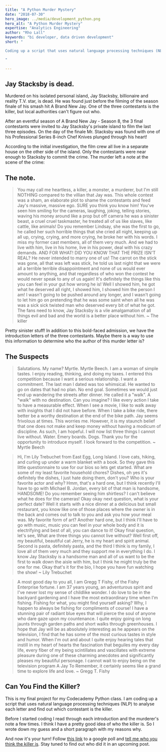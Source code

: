 ```yaml
---
title: "A Python Murder Mystery"
date: "2018-07-30"
hero_image: ../media/development_python.png
hero_alt: "A Python Murder Mystery"
expertise: "Analytics Engineering"
author: "Rho Lall"
keywords: "bi developer, data driven development"
short: "

Coding up a script that uses natural language processing techniques (NLP) to analyse letters to find a killer.

"

---
```

## Jay Stacksby is dead.

Murdered on his isolated personal island, Jay Stacksby, billionaire and reality T.V. star, is dead. He was found just before the filming of the season finale of his smash hit A Brand New Jay. One of the three contestants is the killer, but local authorities can't figure out who.

After an eventful season of A Brand New Jay - Season 8, the 3 final contestants were invited to Jay Stacksby's private island to film the last three episodes. On the day of the finale Mr. Stacksby was found with one of his Professional Series 8-inch Chef Knives plunged through his heart!

According to the initial investigation, the film crew all live in a separate house on the other side of the island. Only the contestants were near enough to Stacksby to commit the crime. The murder left a note at the scene of the crime:

## The note.

> You may call me heartless, a killer, a monster, a murderer, but I'm still NOTHING compared to the villian that Jay was. This whole contest was a sham, an elaborate plot to shame the contestants and feed Jay's massive, massive ego. SURE you think you know him! You've seen him smiling for the cameras, laughing, joking, telling stories, waving his money around like a prop but off camera he was a sinister beast, a cruel cruel taskmaster, he treated all of us like slaves, like cattle, like animals! Do you remember Lindsay, she was the first to go, he called her such horrible things that she cried all night, keeping up all up, crying, crying, and more crying, he broke her with his words. I miss my former cast members, all of them very much. And we had to live with him, live in his home, live in his power, deal with his crazy demands. AND FOR WHAT! DID YOU KNOW THAT THE PRIZE ISN'T REAL? He never intended to marry one of us! The carrot on the stick was gone, all that was left was stick, he told us last night that we were all a terrible terrible disappointment and none of us would ever amount to anything, and that regardless of who won the contest he would never speak to any of us again! It's definitely the things like this you can feel in your gut how wrong he is! Well I showed him, he got what he deserved all right, I showed him, I showed him the person I am! I wasn't going to be pushed around any longer, and I wasn't going to let him go on pretending that he was some saint when all he was was a sick sick twisted man who deserved every bit of what he got. The fans need to know, Jay Stacksby is a vile amalgamation of all things evil and bad and the world is a better place without him. ~ The killer

Pretty sinister stuff! In addition to this bold-faced admission, we have the introduction letters of the three contestants. Maybe there is a way to use this information to determine who the author of this murder letter is?

## The Suspects

> Salutations. My name? Myrtle. Myrtle Beech. I am a woman of simple tastes. I enjoy reading, thinking, and doing my taxes. I entered this competition because I want a serious relationship. I want a commitment. The last man I dated was too whimsical. He wanted to go on dates that had no plan. No end goal. Sometimes we would just end up wandering the streets after dinner. He called it a "walk". A "walk" with no destination. Can you imagine? I like every action I take to have a measurable effect. When I see a movie, I like to walk away with insights that I did not have before. When I take a bike ride, there better be a worthy destination at the end of the bike path. Jay seems frivolous at times. This worries me. However, it is my staunch belief that one does not make and keep money without having a modicum of discipline. As such, I am hopeful. I will now list three things I cannot live without. Water. Emery boards. Dogs. Thank you for the opportunity to introduce myself. I look forward to the competition. ~ Myrtle Beech

> Hi, I'm Lily Trebuchet from East Egg, Long Island. I love cats, hiking, and curling up under a warm blanket with a book. So they gave this little questionnaire to use for our bios so lets get started. What are some of my least favorite household chores? Dishes, oh yes it's definitely the dishes, I just hate doing them, don't you? Who is your favorite actor and why? Hmm, that's a hard one, but I think recently I'll have to go with Michael B. Jordan, every bit of that man is handsome, HANDSOME! Do you remember seeing him shirtless? I can't believe what he does for the cameras! Okay okay next question, what is your perfect date? Well it starts with a nice dinner at a delicious but small restaurant, you know like one of those places where the owner is in the back and comes out to talk to you and ask you how your meal was. My favorite form of art? Another hard one, but I think I'll have to go with music, music you can feel in your whole body and it is electrifying and best of all, you can dance to it! Okay final question, let's see, What are three things you cannot live without? Well first off, my beautiful, beautiful cat Jerry, he is my heart and spirit animal. Second is pasta, definitely pasta, and the third I think is my family, I love all of them very much and they support me in everything I do. I know Jay Stacksby is a handsome man and all of us want to be the first to walk down the aisle with him, but I think he might truly be the one for me. Okay that's it for the bio, I hope you have fun watching the show! ~ Lily Trebuchet

> A most good day to you all, I am Gregg T Fishy, of the Fishy Enterprise fortune. I am 37 years young, an adventurous spirit and I've never lost my sense of childlike wonder. I do love to be in the backyard gardening and I have the most extraordinary time when I'm fishing. Fishing for what, you might find yourself asking? Why, I happen to always be fishing for compliments of course! I have a stunning pair of radiant blue eyes that will pierce the soul of anyone who dare gaze upon my countenance. I quite enjoy going on long jaunts through garden paths and short walks through greenhouses. I hope that Jay will be as absolutely interesting as he appears on the television, I find that he has some of the most curious tastes in style and humor. When I'm out and about I quite enjoy hearing tales that instill in my heart of hearts the fascination that beguiles my every day life, every fiber of my being scintillates and vascillates with extreme pleasure during one of these charming anecdotes and significantly pleases my beautiful personage. I cannot wait to enjoy being on the television program A Jay To Remember, it certainly seems like a grand time to explore life and love. ~ Gregg T. Fishy

## Can You Find the Killer?

This is my final project for my Codecademy Python class. I am coding up a script that uses natural language processing techniques (NLP) to analyse each letter and find out which contestant is the killer.

Before I started coding I read through each introduction and the murderer's note a few times. I think I have a pretty good idea of who the killer is. So I wrote down my guess and a short paragraph with my reasons why.

And now it's your turn! Follow [this link](https://docs.google.com/forms/d/e/1FAIpQLSeB0imzmz2-G03aA9iOZlhh4TnsUCTAFUQwG_UXrkFvlw3i-w/viewform) to a google poll and [tell me who you think the killer is](https://web.archive.org/web/20200120000854/https://docs.google.com/forms/d/e/1FAIpQLSeB0imzmz2-G03aA9iOZlhh4TnsUCTAFUQwG_UXrkFvlw3i-w/viewform?usp=sf_link). Stay tuned to find out who did it in an upcoming post.